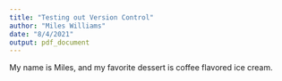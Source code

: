 ```yaml
---
title: "Testing out Version Control"
author: "Miles Williams"
date: "8/4/2021"
output: pdf_document
---
```


My name is Miles, and my favorite dessert is coffee flavored ice cream.